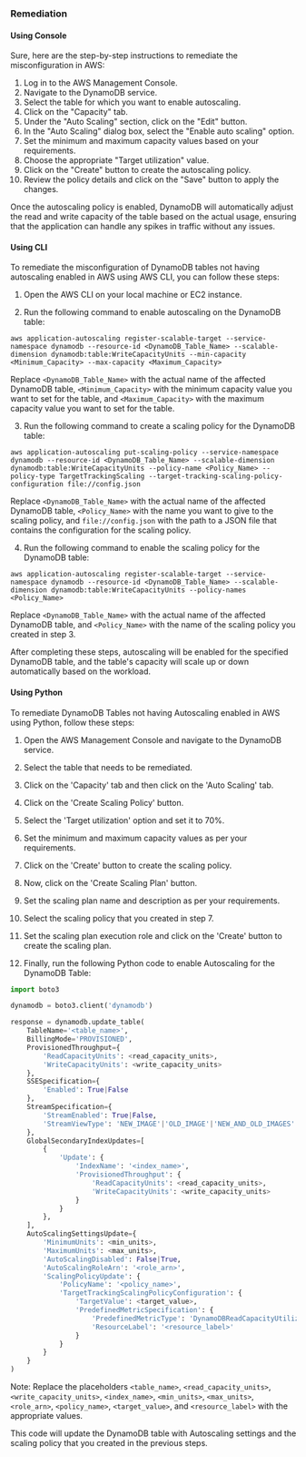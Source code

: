 ### Remediation

#### Using Console

Sure, here are the step-by-step instructions to remediate the misconfiguration in AWS:

1. Log in to the AWS Management Console.
2. Navigate to the DynamoDB service.
3. Select the table for which you want to enable autoscaling.
4. Click on the "Capacity" tab.
5. Under the "Auto Scaling" section, click on the "Edit" button.
6. In the "Auto Scaling" dialog box, select the "Enable auto scaling" option.
7. Set the minimum and maximum capacity values based on your requirements.
8. Choose the appropriate "Target utilization" value.
9. Click on the "Create" button to create the autoscaling policy.
10. Review the policy details and click on the "Save" button to apply the changes.

Once the autoscaling policy is enabled, DynamoDB will automatically adjust the read and write capacity of the table based on the actual usage, ensuring that the application can handle any spikes in traffic without any issues.

#### Using CLI

To remediate the misconfiguration of DynamoDB tables not having autoscaling enabled in AWS using AWS CLI, you can follow these steps:

1. Open the AWS CLI on your local machine or EC2 instance.

2. Run the following command to enable autoscaling on the DynamoDB table:

```
aws application-autoscaling register-scalable-target --service-namespace dynamodb --resource-id <DynamoDB_Table_Name> --scalable-dimension dynamodb:table:WriteCapacityUnits --min-capacity <Minimum_Capacity> --max-capacity <Maximum_Capacity>
```

Replace `<DynamoDB_Table_Name>` with the actual name of the affected DynamoDB table, `<Minimum_Capacity>` with the minimum capacity value you want to set for the table, and `<Maximum_Capacity>` with the maximum capacity value you want to set for the table.

3. Run the following command to create a scaling policy for the DynamoDB table:

```
aws application-autoscaling put-scaling-policy --service-namespace dynamodb --resource-id <DynamoDB_Table_Name> --scalable-dimension dynamodb:table:WriteCapacityUnits --policy-name <Policy_Name> --policy-type TargetTrackingScaling --target-tracking-scaling-policy-configuration file://config.json
```

Replace `<DynamoDB_Table_Name>` with the actual name of the affected DynamoDB table, `<Policy_Name>` with the name you want to give to the scaling policy, and `file://config.json` with the path to a JSON file that contains the configuration for the scaling policy.

4. Run the following command to enable the scaling policy for the DynamoDB table:

```
aws application-autoscaling register-scalable-target --service-namespace dynamodb --resource-id <DynamoDB_Table_Name> --scalable-dimension dynamodb:table:WriteCapacityUnits --policy-names <Policy_Name>
```

Replace `<DynamoDB_Table_Name>` with the actual name of the affected DynamoDB table, and `<Policy_Name>` with the name of the scaling policy you created in step 3.

After completing these steps, autoscaling will be enabled for the specified DynamoDB table, and the table's capacity will scale up or down automatically based on the workload.

#### Using Python

To remediate DynamoDB Tables not having Autoscaling enabled in AWS using Python, follow these steps:

1. Open the AWS Management Console and navigate to the DynamoDB service.

2. Select the table that needs to be remediated.

3. Click on the 'Capacity' tab and then click on the 'Auto Scaling' tab.

4. Click on the 'Create Scaling Policy' button.

5. Select the 'Target utilization' option and set it to 70%.

6. Set the minimum and maximum capacity values as per your requirements.

7. Click on the 'Create' button to create the scaling policy.

8. Now, click on the 'Create Scaling Plan' button.

9. Set the scaling plan name and description as per your requirements.

10. Select the scaling policy that you created in step 7.

11. Set the scaling plan execution role and click on the 'Create' button to create the scaling plan.

12. Finally, run the following Python code to enable Autoscaling for the DynamoDB Table:

```python
import boto3

dynamodb = boto3.client('dynamodb')

response = dynamodb.update_table(
    TableName='<table_name>',
    BillingMode='PROVISIONED',
    ProvisionedThroughput={
        'ReadCapacityUnits': <read_capacity_units>,
        'WriteCapacityUnits': <write_capacity_units>
    },
    SSESpecification={
        'Enabled': True|False
    },
    StreamSpecification={
        'StreamEnabled': True|False,
        'StreamViewType': 'NEW_IMAGE'|'OLD_IMAGE'|'NEW_AND_OLD_IMAGES'|'KEYS_ONLY'
    },
    GlobalSecondaryIndexUpdates=[
        {
            'Update': {
                'IndexName': '<index_name>',
                'ProvisionedThroughput': {
                    'ReadCapacityUnits': <read_capacity_units>,
                    'WriteCapacityUnits': <write_capacity_units>
                }
            }
        },
    ],
    AutoScalingSettingsUpdate={
        'MinimumUnits': <min_units>,
        'MaximumUnits': <max_units>,
        'AutoScalingDisabled': False|True,
        'AutoScalingRoleArn': '<role_arn>',
        'ScalingPolicyUpdate': {
            'PolicyName': '<policy_name>',
            'TargetTrackingScalingPolicyConfiguration': {
                'TargetValue': <target_value>,
                'PredefinedMetricSpecification': {
                    'PredefinedMetricType': 'DynamoDBReadCapacityUtilization'|'DynamoDBWriteCapacityUtilization',
                    'ResourceLabel': '<resource_label>'
                }
            }
        }
    }
)
```

Note: Replace the placeholders `<table_name>`, `<read_capacity_units>`, `<write_capacity_units>`, `<index_name>`, `<min_units>`, `<max_units>`, `<role_arn>`, `<policy_name>`, `<target_value>`, and `<resource_label>` with the appropriate values.

This code will update the DynamoDB table with Autoscaling settings and the scaling policy that you created in the previous steps.

